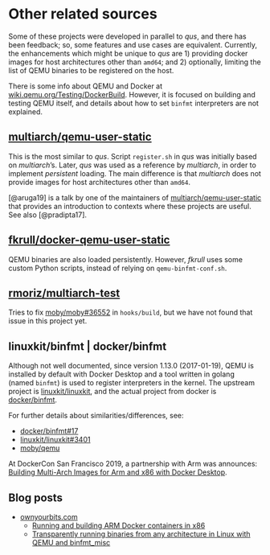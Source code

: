 # Other related sources

Some of these projects were developed in parallel to *qus*, and there has been feedback; so, some features and use cases are equivalent. Currently, the enhancements which might be unique to *qus* are 1) providing docker images for host architectures other than `amd64`; and 2) optionally, limiting the list of QEMU binaries to be registered on the host.

<aside>
There is some info about QEMU and Docker at [wiki.qemu.org/Testing/DockerBuild](https://wiki.qemu.org/Testing/DockerBuild). However, it is focused on building and testing QEMU itself, and details about how to set `binfmt` interpreters are not explained.
</aside>

## [multiarch/qemu-user-static](https://github.com/multiarch/qemu-user-static)

This is the most similar to *qus*. Script `register.sh` in *qus* was initially based on *multiarch*'s. Later, *qus* was used as a reference by *multiarch*, in order to implement *persistent* loading. The main difference is that *multiarch* does not provide images for host architectures other than `amd64`.

[@aruga19] is a talk by one of the maintainers of [multiarch/qemu-user-static](https://github.com/multiarch/qemu-user-static) that provides an introduction to contexts where these projects are useful.
See also [@pradipta17].

## [fkrull/docker-qemu-user-static](https://github.com/fkrull/docker-qemu-user-static/)

QEMU binaries are also loaded persistently. However, *fkrull* uses some custom Python scripts, instead of relying on `qemu-binfmt-conf.sh`.

## [rmoriz/multiarch-test](https://github.com/rmoriz/multiarch-test)

Tries to fix [moby/moby#36552](https://github.com/moby/moby/issues/36552) in `hooks/build`, but we have not found that issue in this project yet.

## linuxkit/binfmt | docker/binfmt

Although not well documented, since version 1.13.0 (2017-01-19), QEMU is installed by default with Docker Desktop and a tool written in golang (named `binfmt`) is used to register interpreters in the kernel. The upstream project is [linuxkit/linuxkit](https://github.com/linuxkit/linuxkit), and the actual project from docker is [docker/binfmt](https://github.com/docker/binfmt).

For further details about similarities/differences, see:

- [docker/binfmt#17](https://github.com/docker/binfmt/issues/17)
- [linuxkit/linuxkit#3401](https://github.com/linuxkit/linuxkit/issues/3401)
- [moby/qemu](https://github.com/moby/qemu)

At DockerCon San Francisco 2019, a partnership with Arm was announces: [Building Multi-Arch Images for Arm and x86 with Docker Desktop](https://www.docker.com/blog/multi-arch-images/).

## Blog posts

- [ownyourbits.com](https://ownyourbits.com)
    - [Running and building ARM Docker containers in x86](https://ownyourbits.com/2018/06/27/running-and-building-arm-docker-containers-in-x86/)
    - [Transparently running binaries from any architecture in Linux with QEMU and binfmt_misc](https://ownyourbits.com/2018/06/13/transparently-running-binaries-from-any-architecture-in-linux-with-qemu-and-binfmt_misc/)
